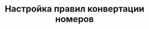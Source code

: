 ---
title: "Настройка правил конвертации номеров"
description: "Настройка правил конвертации номеров для SIP-аккаунтов"
og:image: "docs2/images/cover-gateway.png"
sidebarTitle: "Настройка правил конвертации номеров"
---